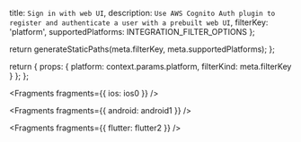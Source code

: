   title: `Sign in with web UI`,
  description: `Use AWS Cognito Auth plugin to register and authenticate a user with a prebuilt web UI`,
  filterKey: 'platform',
  supportedPlatforms: INTEGRATION_FILTER_OPTIONS
};



  return generateStaticPaths(meta.filterKey, meta.supportedPlatforms);
};

  return {
    props: {
      platform: context.params.platform,
      filterKind: meta.filterKey
    }
  };
};


<Fragments fragments={{ ios: ios0 }} />


<Fragments fragments={{ android: android1 }} />


<Fragments fragments={{ flutter: flutter2 }} />
